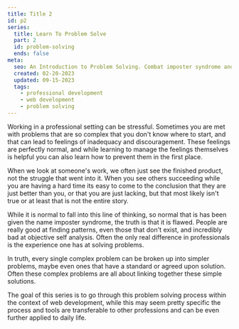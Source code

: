 ```yaml
---
title: Title 2
id: p2
series:
  title: Learn To Problem Solve
  part: 2
  id: problem-solving
  ends: false
meta:
  seo: An Introduction to Problem Solving. Combat imposter syndrome and learn how to approach problems llike a seasoned expert.
  created: 02-20-2023
  updated: 09-15-2023
  tags:
    - professional development
    - web development
    - problem solving
---
```


Working in a professional setting can be stressful. Sometimes you are met with problems that are so complex that you don't know where to start, and that can lead to feelings of inadequacy and discouragement. These feelings are perfectly normal, and while learning to manage the feelings themselves is helpful you can also learn how to prevent them in the first place.

When we look at someone's work, we often just see the finished product, not the struggle that went into it. When you see others succeeding while you are having a hard time its easy to come to the conclusion that they are just better than you, or that you are just lacking, but that most likely isn't true or at least that is not the entire story.

While it is normal to fall into this line of thinking, so normal that is has been given the name imposter syndrome, the truth is that it is flawed. People are really good at finding patterns, even those that don't exist, and incredibly bad at objective self analysis. Often the only real difference in professionals is the experience one has at solving problems.

In truth, every single complex problem can be broken up into simpler problems, maybe even ones that have a standard or agreed upon solution. Often these complex problems are all about linking together these simple solutions.

The goal of this series is to go through this problem solving process within the context of web development, while this may seem pretty specific the process and tools are transferable to other professions and can be even further applied to daily life.
